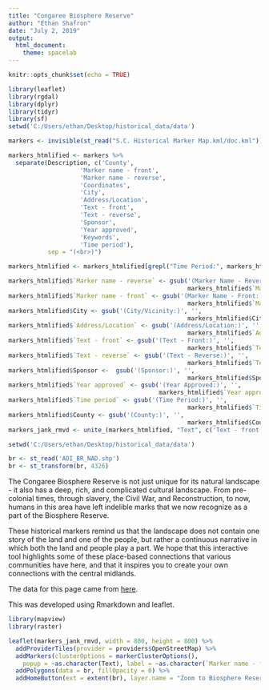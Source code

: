 ```yaml
---
title: "Congaree Biosphere Reserve"
author: "Ethan Shafron"
date: "July 2, 2019"
output: 
  html_document:
    theme: spacelab
---
```


```r
knitr::opts_chunk$set(echo = TRUE)
```


```r
library(leaflet)
library(rgdal)
library(dplyr)
library(tidyr)
library(sf)
setwd('C:/Users/ethan/Desktop/historical_data/data')

markers <- invisible(st_read("S.C. Historical Marker Map.kml/doc.kml"))

markers_htmlified <- markers %>%
  separate(Description, c('County',
                    'Marker name - front',
                    'Marker name - reverse',
                    'Coordinates',
                    'City',
                    'Address/Location',
                    'Text - front',
                    'Text - reverse',
                    'Sponsor',
                    'Year approved',
                    'Keywords',
                    'Time period'),
           sep = "(<br>)")

markers_htmlified <- markers_htmlified[grepl("Time Period:", markers_htmlified$`Time period`), ]

markers_htmlified$`Marker name - reverse` <- gsub('(Marker Name - Reverse:)', '',
                                                  markers_htmlified$`Marker name - reverse`)
markers_htmlified$`Marker name - front` <- gsub('(Marker Name - Front:)', '',
                                                  markers_htmlified$`Marker name - front`)
markers_htmlified$City <- gsub('(City/Vicinity:)', '',
                                                  markers_htmlified$City)
markers_htmlified$`Address/Location` <- gsub('(Address/Location:)', '',
                                                  markers_htmlified$`Address/Location`)
markers_htmlified$`Text - front` <- gsub('(Text - Front:)', '',
                                                  markers_htmlified$`Text - front`)
markers_htmlified$`Text - reverse` <- gsub('(Text - Reverse:)', '',
                                                  markers_htmlified$`Text - reverse`)
markers_htmlified$Sponsor <-  gsub('(Sponsor:)', '',
                                                  markers_htmlified$Sponsor)
markers_htmlified$`Year approved` <- gsub('(Year Approved:)', '',
                                          markers_htmlified$`Year approved`)
markers_htmlified$`Time period` <- gsub('(Time Period:)', '',
                                                  markers_htmlified$`Time period`)
markers_htmlified$County <- gsub('(County:)', '',
                                                  markers_htmlified$County)
markers_jank_rmvd <- unite_(markers_htmlified, "Text", c('Text - front', 'Text - reverse'))

setwd('C:/Users/ethan/Desktop/historical_data/data')

br <- st_read('AOI_BR_NAD.shp')
br <- st_transform(br, 4326)

```



The Congaree Biosphere Reserve is not just unique for its natural landscape - it also has a deep, rich, and complicated cultural landscape. From pre-colonial times, through slavery, the Civil War, and Reconstruction, to now, humans in this area have left indelible marks that we now recognize as a part of the Biosphere Reserve. 


These historical markers remind us that the landscape does not contain one story of the land and one of the people, but rather a continuous narrative in which both the land and people play a part. We hope that this interactive tool highlights some of these place-based connections that various communities have here, and that it inspires you to create your own connections with the central midlands.



The data for this page came from [here](https://www.google.com/maps/d/viewer?mid=1t3m4iA_-a3hA8J_oPtxxNJJ2M_A&ll=33.69049557907872%2C-81.32880159895848&z=7).

This was developed using Rmarkdown and leaflet.





```r
library(mapview)
library(raster)

leaflet(markers_jank_rmvd, width = 800, height = 800) %>%
  addProviderTiles(provider = providers$OpenStreetMap) %>%
  addMarkers(clusterOptions = markerClusterOptions(),
    popup = ~as.character(Text), label = ~as.character(`Marker name - front`)) %>%
  addPolygons(data = br, fillOpacity = 0) %>%
  addHomeButton(ext = extent(br), layer.name = "Zoom to Biosphere Reserve", position = 'topright')

```


